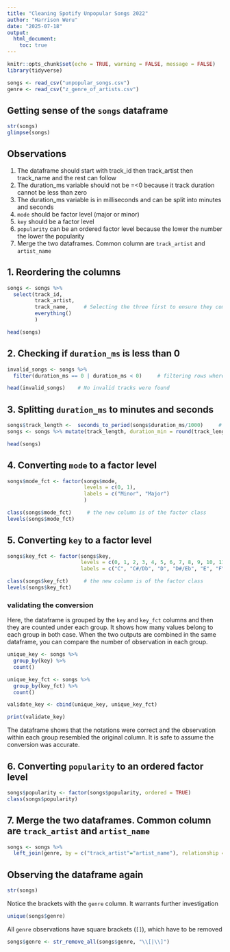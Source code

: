 ---
title: "Cleaning Spotify Unpopular Songs 2022"
author: "Harrison Weru"
date: "2025-07-18"
output: 
  html_document:
    toc: true
---

```{r setup, include=FALSE}
knitr::opts_chunk$set(echo = TRUE, warning = FALSE, message = FALSE)
library(tidyverse)

songs <- read_csv("unpopular_songs.csv")
genre <- read_csv("z_genre_of_artists.csv")

```

## Getting sense of the `songs` dataframe


```{r}
str(songs)
glimpse(songs)
```

## Observations
1. The dataframe should start with track_id then track_artist then track_name and the rest can follow
2. The duration_ms variable should not be =<0 because it track duration cannot be less than zero
3. The duration_ms variable is in milliseconds and can be split into minutes and seconds
4. `mode` should be factor level (major or minor)
5. `key` should be a factor level
6. `popularity` can be an ordered factor level because the lower the number the lower the popularity
 7. Merge the two dataframes. Common column are `track_artist` and `artist_name`


## 1. Reordering the columns
```{r}
songs <- songs %>% 
  select(track_id,
         track_artist,
         track_name,     # Selecting the three first to ensure they come at the beginning of the dataframe then everything follows
         everything()
         )

head(songs)

```

## 2. Checking if `duration_ms` is less than 0
```{r}
invalid_songs <- songs %>%
  filter(duration_ms == 0 | duration_ms < 0)     # filtering rows where the `duration_ms` column is equal to zero or less than 0

head(invalid_songs)    # No invalid tracks were found
```

## 3. Splitting `duration_ms` to minutes and seconds
```{r}
songs$track_length <-  seconds_to_period(songs$duration_ms/1000)     # first, the `duration_ms` variable is divided by 1000 to convert it to seconds then the output is converted to periods
songs <- songs %>% mutate(track_length, duration_min = round(track_length, 2))     # A new column is created where the seconds are rounded to the nearest whole number

head(songs)
```

## 4. Converting `mode` to a factor level
```{r}
songs$mode_fct <- factor(songs$mode,
                         levels = c(0, 1),
                         labels = c("Minor", "Major")
                         )

class(songs$mode_fct)     # the new column is of the factor class
levels(songs$mode_fct)
```

## 5. Converting `key` to a factor level
```{r}
songs$key_fct <- factor(songs$key,
                        levels = c(0, 1, 2, 3, 4, 5, 6, 7, 8, 9, 10, 11),
                        labels = c("C", "C#/Db", "D", "D#/Eb", "E", "F", "F#/Gb", "G", "G#/Ab", "A", "A#/Bb", "B"))     # the character `#` and `b` were used to represent the sharp and flat notations. Using the actual unicode notations is likely to introduce compatibility issues when the final output is exported to other formats. The conversion was guided by this wikipedia page: https://en.wikipedia.org/wiki/Pitch_class

class(songs$key_fct)     # the new column is of the factor class
levels(songs$key_fct)
```

### validating the conversion
Here, the dataframe is grouped by the `key` and `key_fct` columns and then they are counted under each group. It shows how many values belong to each group in both case. When the two outputs are combined in the same dataframe, you can compare the number of observation in each group.

```{r}
unique_key <- songs %>% 
  group_by(key) %>% 
  count()

unique_key_fct <- songs %>% 
  group_by(key_fct) %>% 
  count()

validate_key <- cbind(unique_key, unique_key_fct)

print(validate_key)
```

The dataframe shows that the notations were correct and the observation within each group resembled the original column. It is safe to assume the conversion was accurate.


## 6. Converting `popularity` to an ordered factor level
```{r}
songs$popularity <- factor(songs$popularity, ordered = TRUE)
class(songs$popularity)
```


## 7. Merge the two dataframes. Common column are `track_artist` and `artist_name`
```{r}
songs <- songs %>%
  left_join(genre, by = c("track_artist"="artist_name"), relationship = "many-to-many")
```

## Observing the dataframe again
```{r}
str(songs)
```
Notice the brackets with the `genre` column. It warrants further investigation

```{r}
unique(songs$genre)
```

All `genre` observations have square brackets (`[]`), which have to be removed

```{r}
songs$genre <- str_remove_all(songs$genre, "\\[|\\]")
```


